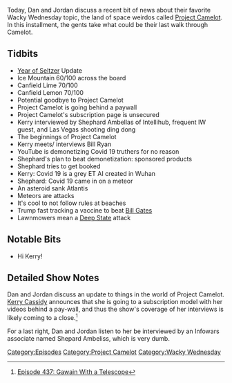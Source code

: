 {{DEFAULTSORT:
    #_EPISODE_0437:Gawain With a Telescope
}}{{Episode
    | title           = Gawain With a Telescope
    | caption         = Listen to this episode on [https://knowledgefight.libsyn.com/437-gawain-with-a-telescope Libsyn] [https://open.spotify.com/episode/3XSvplPCyArcU2Jhf5K1ZY Spotify], Read the [[Transcript/437: Gawain With a Telescope|Unofficial Transcript]]
    | episodeNumber   = 437
    | length          = 00:53:14
    | airDate         = May 27, 2020
    | episodeType     = [[:Category:Project Camelot|Project Camelot]], [[:Category:Wacky Wednesday|Wacky Wednesday]]
    | appearance      = [[Kerry Cassidy]], [[Shephard Ambellas]], [[Bill Ryan]]
    | beverage        = Ice Mountain; Canfield Lime; Canfield Lemon
    | previousEpisode = [[436: May 22, 2020]]
    | nextEpisode     = [[438: May 26-28, 2020]]
}}

{{Stub}}

Today, Dan and Jordan discuss a recent bit of news about their favorite Wacky Wednesday topic, the land of space weirdos called [[Project Camelot]]. In this installment, the gents take what could be their last walk through Camelot.

==Tidbits==

*[[The Year of the Seltzer|Year of Seltzer]] Update
*Ice Mountain 60/100 across the board
*Canfield Lime 70/100
*Canfield Lemon 70/100
*Potential goodbye to Project Camelot
*Project Camelot is going behind a paywall
*Project Camelot's subscription page is unsecured
*Kerry interviewed by Shephard Ambellas of Intellihub, frequent IW guest, and Las Vegas shooting ding dong
*The beginnings of Project Camelot
*Kerry meets/ interviews Bill Ryan
*YouTube is demonetizing Covid 19 truthers for no reason
*Shephard's plan to beat demonetization: sponsored products
*Shephard tries to get booked
*Kerry: Covid 19 is a grey ET AI created in Wuhan
*Shephard: Covid 19 came in on a meteor
*An asteroid sank Atlantis
*Meteors are attacks
*It's cool to not follow rules at beaches
*Trump fast tracking a vaccine to beat [[Bill Gates]]
*Lawnmowers mean a [[Deep State]] attack

==Notable Bits==

*Hi Kerry!

==Detailed Show Notes==

Dan and Jordan discuss an update to things in the world of Project Camelot. [[Kerry Cassidy]] announces that she is going to a subscription model with her videos behind a pay-wall, and thus the show's coverage of her interviews is likely coming to a close.<ref>[https://knowledgefight.com/research/2020/6/1/episode-437-gawain-with-a-telescope Episode 437: Gawain With a Telescope]</ref>

For a last right, Dan and Jordan listen to her be interviewed by an Infowars associate named Shepard Ambeliss, which is very dumb.

[[Category:Episodes]]
[[Category:Project Camelot]]
[[Category:Wacky Wednesday]]
